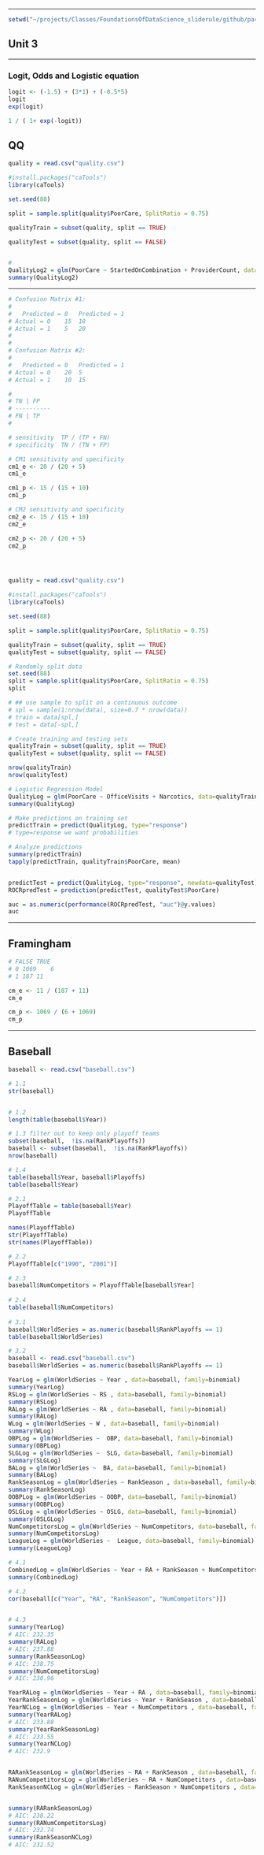 

*** 
``` r
setwd("~/projects/Classes/FoundationsOfDataScience_sliderule/github/part5_analytics/15.071x_The_Analytics_Edge/Unit03_Logistic_Regression")

```

## Unit 3

***

### Logit, Odds and Logistic equation



``` r

logit <- (-1.5) + (3*1) + (-0.5*5)
logit
exp(logit)

1 / ( 1+ exp(-logit))

```


## QQ 

``` r
quality = read.csv("quality.csv")

#install.packages("caTools")
library(caTools)

set.seed(88)

split = sample.split(quality$PoorCare, SplitRatio = 0.75)

qualityTrain = subset(quality, split == TRUE)

qualityTest = subset(quality, split == FALSE)


# 
QualityLog2 = glm(PoorCare ~ StartedOnCombination + ProviderCount, data=qualityTrain, family=binomial)
summary(QualityLog2)


```


***

``` r

# Confusion Matrix #1:
# 
#  	Predicted = 0	Predicted = 1
# Actual = 0	15	10
# Actual = 1	5	20
#  
# 
# Confusion Matrix #2:
# 
#  	Predicted = 0	Predicted = 1
# Actual = 0	20	5
# Actual = 1	10	15

#
# TN | FP
# ----------
# FN | TP
#

# sensitivity  TP / (TP + FN)
# specificity  TN / (TN + FP)

# CM1 sensitivity and specificity
cm1_e <- 20 / (20 + 5)
cm1_e

cm1_p <- 15 / (15 + 10)
cm1_p

# CM2 sensitivity and specificity
cm2_e <- 15 / (15 + 10)
cm2_e

cm2_p <- 20 / (20 + 5)
cm2_p





```


``` r
quality = read.csv("quality.csv")

#install.packages("caTools")
library(caTools)

set.seed(88)

split = sample.split(quality$PoorCare, SplitRatio = 0.75)

qualityTrain = subset(quality, split == TRUE)
qualityTest = subset(quality, split == FALSE)

# Randomly split data
set.seed(88)
split = sample.split(quality$PoorCare, SplitRatio = 0.75)
split

# ## use sample to split on a continuous outcome
# spl = sample(1:nrow(data), size=0.7 * nrow(data))
# train = data[spl,]
# test = data[-spl,]

# Create training and testing sets
qualityTrain = subset(quality, split == TRUE)
qualityTest = subset(quality, split == FALSE)

nrow(qualityTrain)
nrow(qualityTest)

# Logistic Regression Model
QualityLog = glm(PoorCare ~ OfficeVisits + Narcotics, data=qualityTrain, family=binomial)
summary(QualityLog)

# Make predictions on training set 
predictTrain = predict(QualityLog, type="response")
# type=response we want probabilities

# Analyze predictions
summary(predictTrain)
tapply(predictTrain, qualityTrain$PoorCare, mean)


predictTest = predict(QualityLog, type="response", newdata=qualityTest)
ROCRpredTest = prediction(predictTest, qualityTest$PoorCare)

auc = as.numeric(performance(ROCRpredTest, "auc")@y.values)
auc
```

***

## Framingham

``` r

# FALSE	TRUE
# 0	1069	6
# 1	187	11

cm_e <- 11 / (187 + 11)
cm_e

cm_p <- 1069 / (6 + 1069)
cm_p

```


*** 

## Baseball

``` r
baseball <- read.csv("baseball.csv")

# 1.1
str(baseball)


# 1.2
length(table(baseball$Year))

# 1.3 filter out to keep only playoff teams
subset(baseball,  !is.na(RankPlayoffs))
baseball <- subset(baseball,  !is.na(RankPlayoffs))
nrow(baseball)

# 1.4
table(baseball$Year, baseball$Playoffs)
table(baseball$Year)

# 2.1
PlayoffTable = table(baseball$Year)
PlayoffTable

names(PlayoffTable)
str(PlayoffTable)
str(names(PlayoffTable))

# 2.2
PlayoffTable[c("1990", "2001")]

# 2.3
baseball$NumCompetitors = PlayoffTable[baseball$Year]
 
# 2.4
table(baseball$NumCompetitors)
 
# 3.1
baseball$WorldSeries = as.numeric(baseball$RankPlayoffs == 1)
table(baseball$WorldSeries)

# 3.2
baseball <- read.csv("baseball.csv")
baseball$WorldSeries = as.numeric(baseball$RankPlayoffs == 1)

YearLog = glm(WorldSeries ~ Year , data=baseball, family=binomial)
summary(YearLog)
RSLog = glm(WorldSeries ~ RS , data=baseball, family=binomial)
summary(RSLog)
RALog = glm(WorldSeries ~ RA , data=baseball, family=binomial)
summary(RALog)
WLog = glm(WorldSeries ~ W , data=baseball, family=binomial)
summary(WLog)
OBPLog = glm(WorldSeries ~  OBP, data=baseball, family=binomial)
summary(OBPLog)
SLGLog = glm(WorldSeries ~  SLG, data=baseball, family=binomial)
summary(SLGLog)
BALog = glm(WorldSeries ~  BA, data=baseball, family=binomial)
summary(BALog)
RankSeasonLog = glm(WorldSeries ~ RankSeason , data=baseball, family=binomial)
summary(RankSeasonLog)
OOBPLog = glm(WorldSeries ~ OOBP, data=baseball, family=binomial)
summary(OOBPLog)
OSLGLog = glm(WorldSeries ~ OSLG, data=baseball, family=binomial)
summary(OSLGLog)
NumCompetitorsLog = glm(WorldSeries ~ NumCompetitors, data=baseball, family=binomial)
summary(NumCompetitorsLog)
LeagueLog = glm(WorldSeries ~  League, data=baseball, family=binomial)
summary(LeagueLog)

# 4.1
CombinedLog = glm(WorldSeries ~ Year + RA + RankSeason + NumCompetitors, data=baseball, family=binomial)
summary(CombinedLog)

# 4.2
cor(baseball[c("Year", "RA", "RankSeason", "NumCompetitors")])


# 4.3
summary(YearLog)
# AIC: 232.35
summary(RALog)
# AIC: 237.88
summary(RankSeasonLog)
# AIC: 238.75
summary(NumCompetitorsLog)
# AIC: 230.96

YearRALog = glm(WorldSeries ~ Year + RA , data=baseball, family=binomial)
YearRankSeasonLog = glm(WorldSeries ~ Year + RankSeason , data=baseball, family=binomial)
YearNCLog = glm(WorldSeries ~ Year + NumCompetitors , data=baseball, family=binomial)
summary(YearRALog)
# AIC: 233.88
summary(YearRankSeasonLog)
# AIC: 233.55
summary(YearNCLog)
# AIC: 232.9


RARankSeasonLog = glm(WorldSeries ~ RA + RankSeason , data=baseball, family=binomial)
RANumCompetitorsLog = glm(WorldSeries ~ RA + NumCompetitors , data=baseball, family=binomial)
RankSeasonNCLog = glm(WorldSeries ~ RankSeason + NumCompetitors , data=baseball, family=binomial)


summary(RARankSeasonLog)
# AIC: 238.22
summary(RANumCompetitorsLog)
# AIC: 232.74
summary(RankSeasonNCLog)
# AIC: 232.52



 
```
